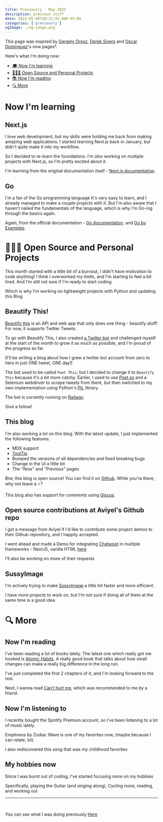 ```yaml
---
title: Previously - May 2022
description: previous stuff
date: 2022-05-08T20:22:03.000-05:00
categories: ['previously']
ogImage: ./og-image.png
---
```



This page was inspired by <a data-tip="Gergely Orosz is a software developer who spent 4 years in Amsterdam" href="https://blog.pragmaticengineer.com/now/">Gergely Orosz</a>, [Derek Sivers](https://sive.rs/nowff) and <a data-tip="I came to know about now pages because of Oscar. They also shared their now page on the Practically leading discord server, where I first discovered it" href="https://www.oscardominguez.dev/now">Oscar Dominguez</a>'s now pages\*.

Here's what I'm doing now:

<ul>
	<li key="el1">
		<a
			data-tip="Things I'm currently learning, or want to learn"
			href="#now-im-learning"
		>
			🎓 Now I'm learning
		</a>
	</li>
	<li key="el2">
		<a data-tip="Projects I'm working on, or contributed to" href="#projects">
			👨🏽‍💻 Open Source and Personal Projects
		</a>
	</li>
	<li key="el3">
		<a
			data-tip="I read books, here are the ones that I'm currently reading."
			href="#now-im-reading"
		>
			📚 Now I'm reading
		</a>
	</li>
	<li key="el4">
		<a href="#more">🔍 More</a>
	</li>
</ul>

# Now I'm learning <a id='now-im-learning'></a>

## Next.js

I love web development, but my skills were holding me back from making amazing web applications. I started learning Next.js back in January, but didn't quite make it into my workflow.

So I decided to re-learn the foundations. I'm also working on multiple projects with Next.js, so I'm pretty excited about it.

I'm learning from the original documentation itself - [Next.js documentation](https://nextjs.org/docs/introduction/getting-started).

## Go

I'm a fan of the Go programming language It's very easy to learn, and I already managed to make a couple projects with it. But I'm also aware that I haven't nailed the fundamentals of the language, which is why I'm Go-ing through the basics again.

Again, from the official documentation - [Go documentation](https://golang.org/doc/). and [Go by Examples](https://gobyexample.com/).

# 👨🏽‍💻 Open Source and Personal Projects <a id='projects'></a>

This month started with a little bit of a burnout, I didn't have motivation to code anything! I think I overworked my limits, and I'm starting to feel a bit tired.
And I'm still not sure if I'm ready to start coding.

Which is why I'm working on lightweight projects with Python and updating this Blog

## Beautify This!

[Beautify this](https://beautify.dhravya.dev) is an API and web app that only does one thing - beautify stuff! For now, it supports Twitter Tweets.

To go with Beautify This, I also created [a Twitter bot](https://twitter.com/poet_this) and challenged myself at the start of the month to grow it as much as possible, and I'm proud of the progress so far.

(I'll be writing a blog about how I grew a twitter bot account from zero to hero in just ONE tweet, ONE day!)

<Tweet
	tweetLink="https://twitter.com/poet_this/status/1519288066233430017"
	theme="dark"
/>

The bot used to be called `Poet This`, but I decided to change it to `Beautify This` because it's a bit more catchy.
Earlier, I used to use [Poet.so](https://poet.so) and a Selenium webdriver to scrape tweets from there, but then switched to my own implementation using Python's [PIL](https://pillow.readthedocs.io/en/stable/index.html) library.

The bot is currently running on [Railway](https://railway.app).

Give a follow!

<TwitterFollowButton username="poet_this" showFollowers={true} size="large" />

## This blog

I'm also working a lot on this blog. With the latest update, I just implemented the following features:

- MDX support
- <a data-tip="Hello, world!" href="https://react-tooltip.netlify.com">
  	ToolTip
  </a>
- Bumped the versions of all dependencies and fixed breaking bugs
- Change in the UI a little bit
- The "Now" and "Previous" pages

Btw, this blog is open source! You can find it on [Github](https://github.com/dhravya/blog). While you're there, why not leave a ⭐?

This blog also has support for comments using [Giscus](https://giscus.app).

## Open source contributions at Aviyel's Github repo

I got a message from Aviyel if I'd like to contribute some project demos to their Github repository, and I happily accepted.

I went ahead and made a Demo for integrating [Chatwoot](https://chatwoot.com) in multiple frameworks - NextJS, vanilla HTML [here](https://github.com/aviyelverse/project-templates-and-demos/pull/2)

I'll also be working on more of their requests

## SussyImage

I'm actively trying to make [SussyImage](https://github.com/dhravya/sussyimage) a little bit faster and more efficient.

I have more projects to work on, but I'm not sure if doing all of them at the same time is a good idea

# 🔍 More <a id='more'></a>

## Now I'm reading

I've been reading a lot of books lately. The latest one which really got me hooked is [Atomic Habits](https://amzn.to/2QZQZQX). A really good book that talks about how small changes can make a really big difference in the long run.

I've just completed the first 2 chapters of it, and I'm looking forward to the rest.

Next, I wanna read [Can't hurt me](https://www.amazon.com/Cant-Hurt-Me-Master-Your/dp/1544512287), which was recommended to me by a friend.

## Now I'm listening to

I recently bought the Spotify Premium account, so i've been listening to a lot of music lately.

Emptiness by Zodiac Wave is one of my favorites now, (maybe because I can relate, lol)

<Spotify spotifyLink="track/0hn1lhRCoTKN0XWKDqsZQZ" height="80px" />

I also rediscovered this song that was my childhood favorites

<Spotify spotifyLink="track/6GWchpKWsKkwR6jcl0yG6V" height="80px" />

## My hobbies now

Since I was burnt out of coding, I've started focusing more on my hobbies

Specifically, playing the Guitar (and singing along), Cycling more, reading, and working out

<hr
	style={{
		borderBottom: `1px solid`,
		height: 0,
		marginBottom: 1,
	}}
/>
<br/>

You can see what I was doing previously [Here](/previously)
<ReactTooltip />
